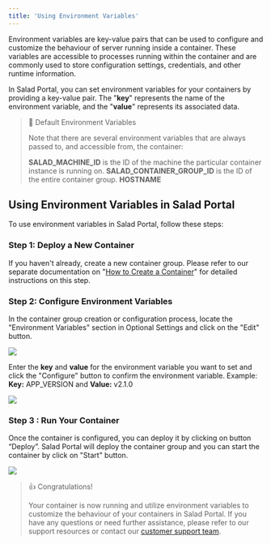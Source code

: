 ```yaml
---
title: 'Using Environment Variables'
---
```


Environment variables are key-value pairs that can be used to configure and customize the behaviour of server running
inside a container. These variables are accessible to processes running within the container and are commonly used to
store configuration settings, credentials, and other runtime information.

In Salad Portal, you can set environment variables for your containers by providing a key-value pair. The "**key**"
represents the name of the environment variable, and the "**value**" represents its associated data.

> 📘 Default Environment Variables
>
> Note that there are several environment variables that are always passed to, and accessible from, the container:
>
> **SALAD_MACHINE_ID** is the ID of the machine the particular container instance is running on.
> **SALAD_CONTAINER_GROUP_ID** is the ID of the entire container group.
> **HOSTNAME**

## **Using Environment Variables in Salad Portal**

To use environment variables in Salad Portal, follow these steps:

### Step 1: **Deploy a New Container**

If you haven't already, create a new container group. Please refer to our separate documentation on
"[How to Create a Container](/products/sce/deploy-containers)" for detailed instructions on this step.

### Step 2: Configure Environment Variables

In the container group creation or configuration process, locate the "Environment Variables" section in Optional
Settings and click on the "Edit" button.

<img src="/products/sce/images/0e27b45-Screenshot_2024-03-12_162642.png" />

Enter the **key** and **value** for the environment variable you want to set and click the "Configure" button to confirm
the environment variable. Example: **Key:** APP_VERSION and **Value:** v2.1.0

<img src="/products/sce/images/62befd0-image.png" />

### Step 3 : Run Your Container

Once the container is configured, you can deploy it by clicking on button “Deploy”. Salad Portal will deploy the
container group and you can start the container by click on "Start" button.

<img src="/products/sce/images/3268aa8-image.png" />

> 👍 Congratulations!
>
> Your container is now running and utilize environment variables to customize the behaviour of your containers in Salad
> Portal. If you have any questions or need further assistance, please refer to our support resources or contact our
> [customer support team](mailto:cloud@salad.com).
